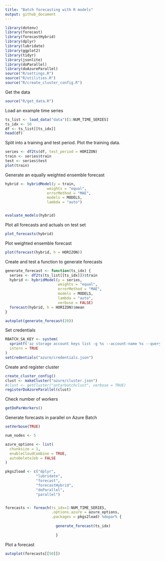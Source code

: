 ```yaml
---
title: "Batch forecasting with R models"
output: github_document
---
```


```r
library(dotenv)
library(forecast)
library(forecastHybrid)
library(dplyr)
library(lubridate)
library(ggplot2)
library(tidyr)
library(jsonlite)
library(doParallel)
library(doAzureParallel)
source("R/settings.R")
source("R/utilities.R")
source("R/create_cluster_config.R")
```

Get the data
```r
source("R/get_data.R")
```

Load an example time series
```r
ts_list <- load_data("data")[1:NUM_TIME_SERIES]
ts_idx <- 50
df <- ts_list[[ts_idx]]
head(df)
```

Split into a training and test period. Plot the training data.
```r
series <- df2ts(df, test_period = HORIZON)
train <- series$train
test <- series$test
plot(train)
```

Generate an equally weighted ensemble forecast
```r

hybrid <- hybridModel(y = train,
                   weights = "equal",
                   errorMethod = "MAE",
                   models = MODELS,
                   lambda = "auto")


evaluate_models(hybrid)
```

Plot all forecasts and actuals on test set
```r
plot_forecasts(hybrid)
```

Plot weighted ensemble forecast
```r
plot(forecast(hybrid, h = HORIZON))
```

Create and test a function to generate forecasts
```r
generate_forecast <- function(ts_idx) {
  series <- df2ts(ts_list[[ts_idx]])$train
  hybrid <- hybridModel(y = series,
                        weights = "equal",
                        errorMethod = "MAE",
                        models = MODELS,
                        lambda = "auto",
                        verbose = FALSE)
  forecast(hybrid, h = HORIZON)$mean
}

autoplot(generate_forecast(20))
```

Set credentials
```r
RBATCH_SA_KEY <- system(
  sprintf('az storage account keys list -g %s --account-name %s --query "[0].value" | tr -d \'"\'', RBATCH_RG, RBATCH_SA),
  intern = TRUE
)
setCredentials("azure/credentials.json")
```

Create and register cluster
```r
create_cluster_config()
clust <- makeCluster("azure/cluster.json")
#clust <- getCluster("antarbatchclust", verbose = TRUE)
registerDoAzureParallel(clust)
```

Check number of workers
```r
getDoParWorkers()
```

Generate forecasts in parallel on Azure Batch
```r
setVerbose(TRUE)

num_nodes <- 5

azure_options <- list(
  chunksize = 1,
  enableCloudCombine = TRUE,
  autoDeleteJob = FALSE
)

pkgs2load <- c("dplyr",
              "lubridate",
              "forecast",
              "forecastHybrid",
              "doParallel",
              "parallel")


forecasts <- foreach(ts_idx=1:NUM_TIME_SERIES,
                     .options.azure = azure_options,
                     .packages = pkgs2load) %dopar% {
                       
                       generate_forecast(ts_idx)
                       
                       }
```

Plot a forecast
```r
autoplot(forecasts[[50]])
```

